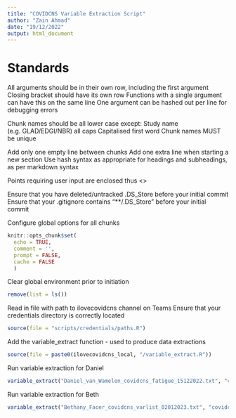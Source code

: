 ```yaml
---
title: "COVIDCNS Variable Extraction Script"
author: "Zain Ahmad"
date: "19/12/2022"
output: html_document
---
```


# Standards
All arguments should be in their own row, including the first argument
Closing bracket should have its own row
Functions with a single argument can have this on the same line
One argument can be hashed out per line for debugging errors

Chunk names should be all lower case except:
Study name (e.g. GLAD/EDGI/NBR) all caps
Capitalised first word
Chunk names MUST be unique

Add only one empty line between chunks
Add one extra line when starting a new section
Use hash syntax as appropriate for headings and subheadings, as per markdown syntax

Points requiring user input are enclosed thus <>

Ensure that you have deleted/untracked .DS_Store before your initial commit
Ensure that your  .gitignore contains "**/.DS_Store" before your initial commit

Configure global options for all chunks
```r
knitr::opts_chunk$set(
  echo = TRUE,
  comment = '',
  prompt = FALSE,
  cache = FALSE
  )
```

Clear global environment prior to initiation
```r
remove(list = ls())
```

Read in file with path to ilovecovidcns channel on Teams
Ensure that your credentials directory is correctly located
```r
source(file = "scripts/credentials/paths.R")
```

Add the variable_extract function - used to produce data extractions
```r
source(file = paste0(ilovecovidcns_local, "/variable_extract.R"))
```

Run variable extraction for Daniel
```r
variable_extract("Daniel_van_Wamelen_covidcns_fatigue_15122022.txt", "covidcns_data_joined.rds", "daniel")
```

Run variable extraction for Beth
```r
variable_extract("Bethany_Facer_covidcns_varlist_02012023.txt", "covidcns_data_joined.rds", "beth")
```